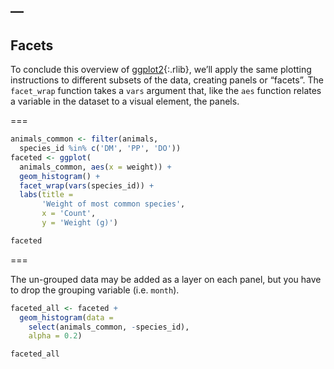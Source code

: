 ---
---

## Facets

To conclude this overview of [ggplot2](){:.rlib}, we'll apply the same plotting
instructions to different subsets of the data, creating panels or "facets". The
`facet_wrap` function takes a `vars` argument that, like the `aes` function
relates a variable in the dataset to a visual element, the panels.

===

```r
animals_common <- filter(animals,
  species_id %in% c('DM', 'PP', 'DO'))
faceted <- ggplot(
  animals_common, aes(x = weight)) +
  geom_histogram() +
  facet_wrap(vars(species_id)) +
  labs(title =
       'Weight of most common species',
       x = 'Count',
       y = 'Weight (g)')
```
```r
faceted
```

===

The un-grouped data may be added as a layer on each panel, but you have to drop
the grouping variable (i.e. `month`).

```r
faceted_all <- faceted +
  geom_histogram(data =
    select(animals_common, -species_id),
    alpha = 0.2)
```
```r
faceted_all
```
